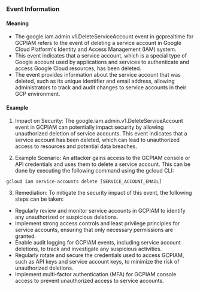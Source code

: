 
### Event Information

#### Meaning

- The google.iam.admin.v1.DeleteServiceAccount event in gcprealtime for GCPIAM refers to the event of deleting a service account in Google Cloud Platform's Identity and Access Management (IAM) system.
- This event indicates that a service account, which is a special type of Google account used by applications and services to authenticate and access Google Cloud resources, has been deleted.
- The event provides information about the service account that was deleted, such as its unique identifier and email address, allowing administrators to track and audit changes to service accounts in their GCP environment.

#### Example

1. Impact on Security: The google.iam.admin.v1.DeleteServiceAccount event in GCPIAM can potentially impact security by allowing unauthorized deletion of service accounts. This event indicates that a service account has been deleted, which can lead to unauthorized access to resources and potential data breaches.

2. Example Scenario: An attacker gains access to the GCPIAM console or API credentials and uses them to delete a service account. This can be done by executing the following command using the gcloud CLI:

```
gcloud iam service-accounts delete [SERVICE_ACCOUNT_EMAIL]
```

3. Remediation: To mitigate the security impact of this event, the following steps can be taken:

- Regularly review and monitor service accounts in GCPIAM to identify any unauthorized or suspicious deletions.
- Implement strong access controls and least privilege principles for service accounts, ensuring that only necessary permissions are granted.
- Enable audit logging for GCPIAM events, including service account deletions, to track and investigate any suspicious activities.
- Regularly rotate and secure the credentials used to access GCPIAM, such as API keys and service account keys, to minimize the risk of unauthorized deletions.
- Implement multi-factor authentication (MFA) for GCPIAM console access to prevent unauthorized access to service accounts.

